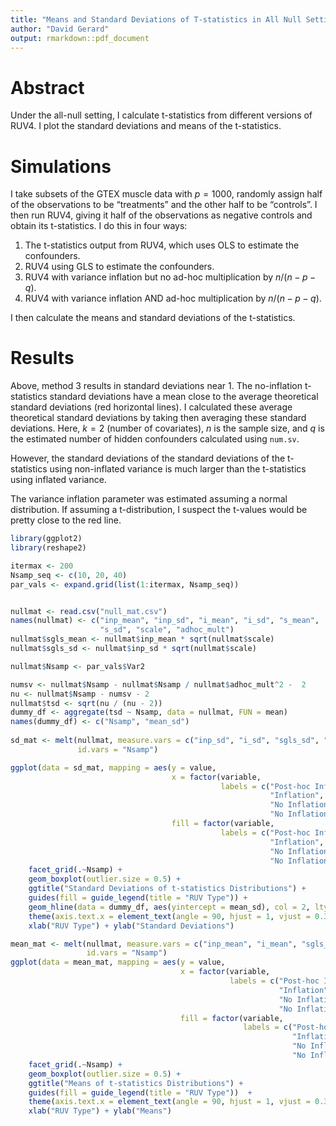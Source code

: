 ```yaml
---
title: "Means and Standard Deviations of T-statistics in All Null Setting"
author: "David Gerard"
output: rmarkdown::pdf_document
---
```


# Abstract
Under the all-null setting, I calculate t-statistics from different versions of RUV4. I plot the standard deviations and means of the t-statistics.

# Simulations
I take subsets of the GTEX muscle data with $p = 1000$, randomly assign half of the observations to be "treatments" and the other half to be "controls". I then run RUV4, giving it half of the observations as negative controls and obtain its t-statistics. I do this in four ways:

1. The t-statistics output from RUV4, which uses OLS to estimate the confounders.
2. RUV4 using GLS to estimate the confounders.
3. RUV4 with variance inflation but no ad-hoc multiplication by $n / (n - p - q)$.
4. RUV4 with variance inflation AND ad-hoc multiplication by $n / (n - p - q)$.

I then calculate the means and standard deviations of the t-statistics.

# Results
Above, method 3 results in standard deviations near 1. The no-inflation t-statistics standard deviations have a mean close to the average theoretical standard deviations (red horizontal lines). I calculated these average theoretical standard deviations by taking
\begin{align}
df &= n - k - q \\
sd &= \sqrt{df/(df - 2)},
\end{align}
then averaging these standard deviations. Here, $k = 2$ (number of covariates), $n$ is the sample size, and $q$ is the estimated number of hidden confounders calculated using `num.sv`.

However, the standard deviations of the standard deviations of the t-statistics using non-inflated variance is much larger than the t-statistics using inflated variance.

The variance inflation parameter was estimated assuming a normal distribution. If assuming a t-distribution, I suspect the t-values would be pretty close to the red line.


```r
library(ggplot2)
library(reshape2)

itermax <- 200
Nsamp_seq <- c(10, 20, 40)
par_vals <- expand.grid(list(1:itermax, Nsamp_seq))


nullmat <- read.csv("null_mat.csv")
names(nullmat) <- c("inp_mean", "inp_sd", "i_mean", "i_sd", "s_mean",
                    "s_sd", "scale", "adhoc_mult")
nullmat$sgls_mean <- nullmat$inp_mean * sqrt(nullmat$scale)
nullmat$sgls_sd <- nullmat$inp_sd * sqrt(nullmat$scale)

nullmat$Nsamp <- par_vals$Var2

numsv <- nullmat$Nsamp - nullmat$Nsamp / nullmat$adhoc_mult^2 -  2
nu <- nullmat$Nsamp - numsv - 2
nullmat$tsd <- sqrt(nu / (nu - 2))
dummy_df <- aggregate(tsd ~ Nsamp, data = nullmat, FUN = mean)
names(dummy_df) <- c("Nsamp", "mean_sd")
    
sd_mat <- melt(nullmat, measure.vars = c("inp_sd", "i_sd", "sgls_sd", "s_sd"),
               id.vars = "Nsamp")

ggplot(data = sd_mat, mapping = aes(y = value,
                                    x = factor(variable,
                                               labels = c("Post-hoc Inflation",
                                                          "Inflation",
                                                          "No Inflation GLS",
                                                          "No Inflation OLS")),
                                    fill = factor(variable,
                                               labels = c("Post-hoc Inflation",
                                                          "Inflation",
                                                          "No Inflation GLS",
                                                          "No Inflation OLS")))) +
    facet_grid(.~Nsamp) +
    geom_boxplot(outlier.size = 0.5) +
    ggtitle("Standard Deviations of t-statistics Distributions") +
    guides(fill = guide_legend(title = "RUV Type")) +
    geom_hline(data = dummy_df, aes(yintercept = mean_sd), col = 2, lty = 2) + 
    theme(axis.text.x = element_text(angle = 90, hjust = 1, vjust = 0.3)) +
    xlab("RUV Type") + ylab("Standard Deviations")

mean_mat <- melt(nullmat, measure.vars = c("inp_mean", "i_mean", "sgls_mean", "s_mean"),
                 id.vars = "Nsamp")
ggplot(data = mean_mat, mapping = aes(y = value,
                                      x = factor(variable,
                                                 labels = c("Post-hoc Inflation",
                                                            "Inflation",
                                                            "No Inflation GLS",
                                                            "No Inflation OLS")),
                                      fill = factor(variable,
                                                    labels = c("Post-hoc Inflation",
                                                               "Inflation",
                                                               "No Inflation GLS", 
                                                               "No Inflation OLS")))) +
    facet_grid(.~Nsamp) +
    geom_boxplot(outlier.size = 0.5) +
    ggtitle("Means of t-statistics Distributions") +
    guides(fill = guide_legend(title = "RUV Type"))  + 
    theme(axis.text.x = element_text(angle = 90, hjust = 1, vjust = 0.3)) +
    xlab("RUV Type") + ylab("Means")

```